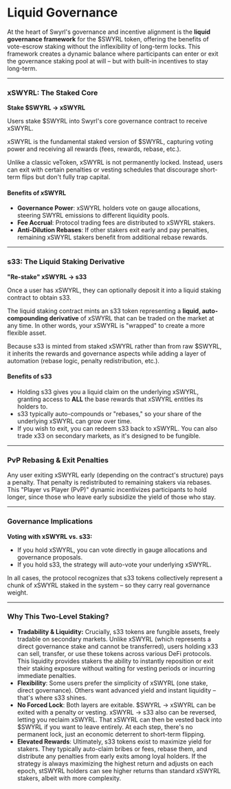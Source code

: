 # Liquid Governance

At the heart of Swyrl's governance and incentive alignment is the **liquid governance framework** for the $SWYRL token, offering the benefits of vote-escrow staking without the inflexibility of long-term locks. This framework creates a dynamic balance where participants can enter or exit the governance staking pool at will – but with built-in incentives to stay long-term.

***

### xSWYRL: The Staked Core

**Stake $SWYRL → xSWYRL**

Users stake $SWYRL into Swyrl's core governance contract to receive xSWYRL.

xSWYRL is the fundamental staked version of $SWYRL, capturing voting power and receiving all rewards (fees, rewards, rebase, etc.).

Unlike a classic veToken, xSWYRL is not permanently locked. Instead, users can exit with certain penalties or vesting schedules that discourage short-term flips but don't fully trap capital.

#### Benefits of xSWYRL

* **Governance Power**: xSWYRL holders vote on gauge allocations, steering SWYRL emissions to different liquidity pools.
* **Fee Accrual**: Protocol trading fees are distributed to xSWYRL stakers.
* **Anti-Dilution Rebases**: If other stakers exit early and pay penalties, remaining xSWYRL stakers benefit from additional rebase rewards.

***

### s33: The Liquid Staking Derivative

**"Re-stake" xSWYRL → s33**

Once a user has xSWYRL, they can optionally deposit it into a liquid staking contract to obtain s33.

The liquid staking contract mints an s33 token representing a **liquid, auto-compounding derivative** of xSWYRL that can be traded on the market at any time. In other words, your xSWYRL is "wrapped" to create a more flexible asset.

Because s33 is minted from staked xSWYRL rather than from raw $SWYRL, it inherits the rewards and governance aspects while adding a layer of automation (rebase logic, penalty redistribution, etc.).

#### Benefits of s33

* Holding s33 gives you a liquid claim on the underlying xSWYRL, granting access to **ALL** the base rewards that xSWYRL entitles its holders to.
* s33 typically auto-compounds or "rebases," so your share of the underlying xSWYRL can grow over time.
* If you wish to exit, you can redeem s33 back to xSWYRL. You can also trade x33 on secondary markets, as it's designed to be fungible.

***

### PvP Rebasing & Exit Penalties

Any user exiting xSWYRL early (depending on the contract's structure) pays a penalty. That penalty is redistributed to remaining stakers via rebases. This "Player vs Player (PvP)" dynamic incentivizes participants to hold longer, since those who leave early subsidize the yield of those who stay.

***

### Governance Implications

**Voting with xSWYRL vs. s33:**

* If you hold xSWYRL, you can vote directly in gauge allocations and governance proposals.
* If you hold s33, the strategy will auto-vote your underlying xSWYRL.

In all cases, the protocol recognizes that s33 tokens collectively represent a chunk of xSWYRL staked in the system – so they carry real governance weight.

***

### Why This Two-Level Staking?

* **Tradability & Liquidity:** Crucially, s33 tokens are fungible assets, freely tradable on secondary markets. Unlike xSWYRL (which represents a direct governance stake and cannot be transferred), users holding x33 can sell, transfer, or use these tokens across various DeFi protocols. This liquidity provides stakers the ability to instantly reposition or exit their staking exposure without waiting for vesting periods or incurring immediate penalties.
* **Flexibility**: Some users prefer the simplicity of xSWYRL (one stake, direct governance). Others want advanced yield and instant liquidity – that's where s33 shines.
* **No Forced Lock**: Both layers are exitable. $SWYRL → xSWYRL can be exited with a penalty or vesting. xSWYRL → s33 also can be reversed, letting you reclaim xSWYRL. That xSWYRL can then be vested back into $SWYRL if you want to leave entirely. At each step, there's no permanent lock, just an economic deterrent to short-term flipping.
* **Elevated Rewards**: Ultimately, s33 tokens exist to maximize yield for stakers. They typically auto-claim bribes or fees, rebase them, and distribute any penalties from early exits among loyal holders. If the strategy is always maximizing the highest return and adjusts on each epoch, stSWYRL holders can see higher returns than standard xSWYRL stakers, albeit with more complexity.
